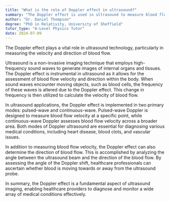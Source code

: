 ```yaml
---
title: "What is the role of Doppler effect in ultrasound?"
summary: "The Doppler effect is used in ultrasound to measure blood flow velocity and direction."
author: "Dr. Daniel Thompson"
degree: "PhD in Relativity, University of Sheffield"
tutor_type: "A-Level Physics Tutor"
date: 2024-07-09
---
```


The Doppler effect plays a vital role in ultrasound technology, particularly in measuring the velocity and direction of blood flow.

Ultrasound is a non-invasive imaging technique that employs high-frequency sound waves to generate images of internal organs and tissues. The Doppler effect is instrumental in ultrasound as it allows for the assessment of blood flow velocity and direction within the body. When sound waves encounter moving objects, such as blood cells, the frequency of these waves is altered due to the Doppler effect. This change in frequency is then utilized to calculate the velocity of blood flow.

In ultrasound applications, the Doppler effect is implemented in two primary modes: pulsed-wave and continuous-wave. Pulsed-wave Doppler is designed to measure blood flow velocity at a specific point, while continuous-wave Doppler assesses blood flow velocity across a broader area. Both modes of Doppler ultrasound are essential for diagnosing various medical conditions, including heart disease, blood clots, and vascular issues.

In addition to measuring blood flow velocity, the Doppler effect can also determine the direction of blood flow. This is accomplished by analyzing the angle between the ultrasound beam and the direction of the blood flow. By assessing the angle of the Doppler shift, healthcare professionals can ascertain whether blood is moving towards or away from the ultrasound probe.

In summary, the Doppler effect is a fundamental aspect of ultrasound imaging, enabling healthcare providers to diagnose and monitor a wide array of medical conditions effectively.
    